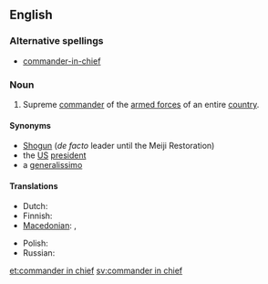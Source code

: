 ==English==

===Alternative spellings===
* [[commander-in-chief]]

===Noun===
{{en-noun|sg=[[commander]] [[in]] [[chief]]|commanders in chief}}

# Supreme [[commander]] of the [[armed forces]] of an entire [[country]].

====Synonyms====
* [[Shogun]] (''de facto'' leader until the Meiji Restoration)
* the [[US]] [[president]]
* a [[generalissimo]]

====Translations====
{{trans-top|Supreme commander of the armed forces of an entire country}}
* Dutch: {{t+|nl|opperbevelhebber|m}}
* Finnish: {{t-|fi|puolustusvoimain ylipäällikkö}}
* [[Macedonian]]: {{t|mk|главен командант|m|tr=gláven komandánt|sc=Cyrl|xs=Macedonian}},  {{t|mk|врховен командант|m|tr=v'rhoven komandánt|sc=Cyrl}}
{{trans-mid}}
* Polish: {{t-|pl|naczelny wódz|m}}
* Russian: {{t+|ru|главнокомандующий|m|tr=glavnokomándujuščij|sc=Cyrl}}
{{trans-bottom}}

[[et:commander in chief]]
[[sv:commander in chief]]